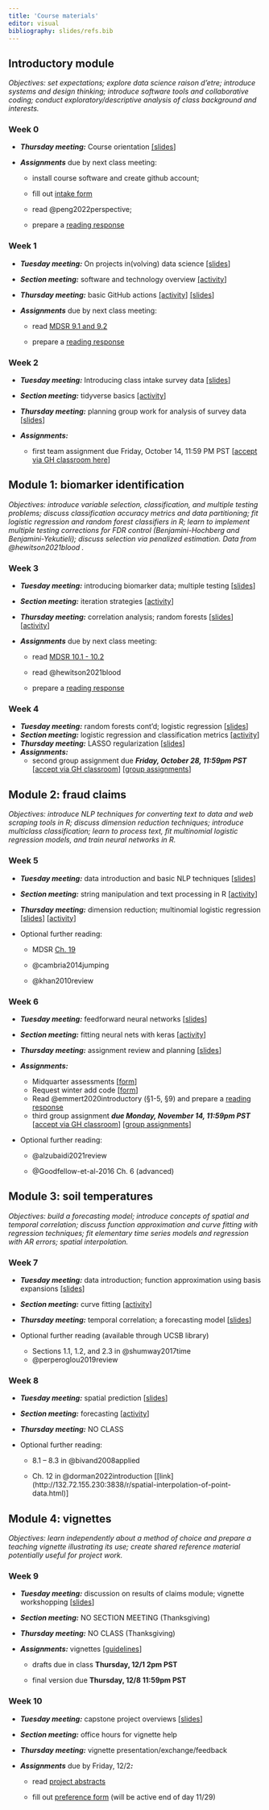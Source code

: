 ```yaml
---
title: 'Course materials'
editor: visual
bibliography: slides/refs.bib
---
```


## Introductory module

*Objectives: set expectations; explore data science raison d'etre; introduce systems and design thinking; introduce software tools and collaborative coding; conduct exploratory/descriptive analysis of class background and interests.*

### Week 0

-   ***Thursday meeting:*** Course orientation [\[slides](slides/week0-intro.qmd)\]

-   ***Assignments*** due by next class meeting:

    -   install course software and create github account;

    -   fill out [intake form](https://forms.gle/zQT8jc85Y71BKYV48)

    -   read @peng2022perspective;

    -   prepare a [reading response](https://forms.gle/n2GpNGMVXVaAXSWf9)

### Week 1 {#sec-week-1}

-   ***Tuesday meeting:*** On projects in(volving) data science [\[slides](slides/week1-perspectives.qmd)\]

-   ***Section meeting:*** software and technology overview [\[activity](labs/lab1-setup/lab1-setup.qmd)\]

-   ***Thursday meeting:*** basic GitHub actions [\[activity](activities/github-basics.qmd)\] [\[slides](slides/week1-github.qmd)\]

-   ***Assignments*** due by next class meeting:

    -   read [MDSR 9.1 and 9.2](https://mdsr-book.github.io/mdsr2e/ch-foundations.html#samples-and-populations)

    -   prepare a [reading response](https://forms.gle/jAekx68c7ju4GYxL7)

### Week 2

-   ***Tuesday meeting:*** Introducing class intake survey data [\[slides](slides/week2-classdata.qmd)\]

-   ***Section meeting:*** tidyverse basics [\[activity](labs/lab2-tidyverse/lab2-tidyverse.qmd)\]

-   ***Thursday meeting:*** planning group work for analysis of survey data \[[slides](slides/week2-workshop.qmd)\]

-   ***Assignments:***

    -   first team assignment due Friday, October 14, 11:59 PM PST \[[accept via GH classroom here](https://classroom.github.com/a/d-4iOFtd)\]

## Module 1: biomarker identification

*Objectives: introduce variable selection, classification, and multiple testing problems; discuss classification accuracy metrics and data partitioning; fit logistic regression and random forest classifiers in R; learn to implement multiple testing corrections for FDR control (Benjamini-Hochberg and Benjamini-Yekutieli); discuss selection via penalized estimation. Data from @hewitson2021blood .*

### Week 3

-   ***Tuesday meeting:*** introducing biomarker data; multiple testing \[[slides](slides/week3-biomarkers.qmd)\]

-   ***Section meeting:*** iteration strategies \[[activity](labs/lab3-iteration/lab3-iteration.qmd)\]

-   ***Thursday meeting:*** correlation analysis; random forests \[[slides](slides/week3-randomforest.qmd)\] \[[activity](activities/making-trees.qmd)\]

-   ***Assignments*** due by next class meeting:

    -   read [MDSR 10.1 - 10.2](https://mdsr-book.github.io/mdsr2e/ch-modeling.html)

    -   read @hewitson2021blood

    -   prepare a [reading response](https://forms.gle/o4QYoPh8tCAYswLt7)

### Week 4

-   ***Tuesday meeting:*** random forests cont'd; logistic regression \[[slides](slides/week4-logistic.qmd)\]
-   ***Section meeting:*** logistic regression and classification metrics \[[activity](labs/lab4-logistic/lab4-logistic.qmd)\]
-   ***Thursday meeting:*** LASSO regularization \[[slides](slides/week4-lasso.qmd)\]
-   ***Assignments:***
    -   second group assignment due ***Friday, October 28, 11:59pm PST*** \[[accept via GH classroom](https://classroom.github.com/a/YmfzBeRn)\] \[[group assignments](https://docs.google.com/spreadsheets/d/1rkPDeIrd6zhFB7wnVpbU6HYs1aM1RGz9ulU6ypaQrwU/edit?usp=sharing)\]

## Module 2: fraud claims

*Objectives: introduce NLP techniques for converting text to data and web scraping tools in R; discuss dimension reduction techniques; introduce multiclass classification; learn to process text, fit multinomial logistic regression models, and train neural networks in R.*

### Week 5

-   ***Tuesday meeting:*** data introduction and basic NLP techniques \[[slides](slides/week5-text.qmd)\]

-   ***Section meeting:*** string manipulation and text processing in R \[[activity](labs/lab5-text/lab5-text.qmd)\]

-   ***Thursday meeting:*** dimension reduction; multinomial logistic regression \[[slides](slides/week5-multinomial.qmd)\] \[[activity](activities/multinomial-logit.qmd)\]

-   Optional further reading:

    -   MDSR [Ch. 19](https://mdsr-book.github.io/mdsr2e/ch-text.html)

    -   @cambria2014jumping

    -   @khan2010review

### Week 6

-   ***Tuesday meeting:*** feedforward neural networks \[[slides](slides/week6-nn.qmd)\]

-   ***Section meeting:*** fitting neural nets with keras \[[activity](labs/lab6-nn/lab6-nn.qmd)\]

-   ***Thursday meeting:*** assignment review and planning \[[slides](slides/week6-planning.qmd)\]

-   ***Assignments:***

    -   Midquarter assessments \[[form](https://forms.gle/v7xUk83EfxiFEKVS9)\]
    -   Request winter add code \[[form](https://forms.gle/S8j2MPcnunU6Kzek9)\]
    -   Read @emmert2020introductory (§1-5, §9) and prepare a [reading response](https://forms.gle/FSAStof9zNCLBM578)
    -   third group assignment ***due Monday, November 14, 11:59pm PST*** \[[accept via GH classroom](https://classroom.github.com/a/jHAX1yAx)\] \[[group assignments](https://docs.google.com/spreadsheets/d/15hqIKKFG00LoFy1i0JBwSzZI3U66fKe9N3FDoH7pq2o/edit?usp=sharing)\]

-   Optional further reading:

    -   @alzubaidi2021review

    -   @Goodfellow-et-al-2016 Ch. 6 (advanced)

## Module 3: soil temperatures

*Objectives: build a forecasting model; introduce concepts of spatial and temporal correlation; discuss function approximation and curve fitting with regression techniques; fit elementary time series models and regression with AR errors; spatial interpolation.*

### Week 7

-   ***Tuesday meeting:*** data introduction; function approximation using basis expansions \[[slides](slides/week7-curvefitting.qmd)\]

-   ***Section meeting:*** curve fitting \[[activity](labs/lab7-curvefitting/lab7-curvefitting.qmd)\]

-   ***Thursday meeting:*** temporal correlation; a forecasting model \[[slides](slides/week7-forecasting.qmd)\]

-   Optional further reading (available through UCSB library)

    -   Sections 1.1, 1.2, and 2.3 in @shumway2017time
    -   @perperoglou2019review

### Week 8

-   ***Tuesday meeting:*** spatial prediction \[[slides](slides/week8-spatial.qmd)\]

-   ***Section meeting:*** forecasting \[[activity](labs/lab8-forecasting/lab8-forecasting.qmd)\]

-   ***Thursday meeting:*** NO CLASS

-   Optional further reading:

    -   8.1 -- 8.3 in @bivand2008applied

    -   Ch. 12 in @dorman2022introduction [[link](http://132.72.155.230:3838/r/spatial-interpolation-of-point-data.html)]

## Module 4: vignettes

*Objectives: learn independently about a method of choice and prepare a teaching vignette illustrating its use; create shared reference material potentially useful for project work.*

### Week 9

-   ***Tuesday meeting:*** discussion on results of claims module; vignette workshopping \[[slides](slides/week9-claimsresults.qmd)\]

-   ***Section meeting:*** NO SECTION MEETING (Thanksgiving)

-   ***Thursday meeting:*** NO CLASS (Thanksgiving)

-   ***Assignments:*** vignettes \[[guidelines](vignette-guidelines.qmd)\]

    -   drafts due in class **Thursday, 12/1 2pm PST**

    -   final version due **Thursday, 12/8 11:59pm PST**

### Week 10

-   ***Tuesday meeting:*** capstone project overviews \[[slides](slides/week10-projects.qmd)\]

-   ***Section meeting:*** office hours for vignette help

-   ***Thursday meeting:*** vignette presentation/exchange/feedback

-   ***Assignments*** due by Friday, 12/2***:***

    -   read [project abstracts](https://drive.google.com/drive/folders/15hOlgQYZs5VLHBICqIo0yupJiTogd-4q?usp=share_link)

    -   fill out [preference form](https://forms.gle/iYpHQKwREGJCQJcz5) (will be active end of day 11/29)
